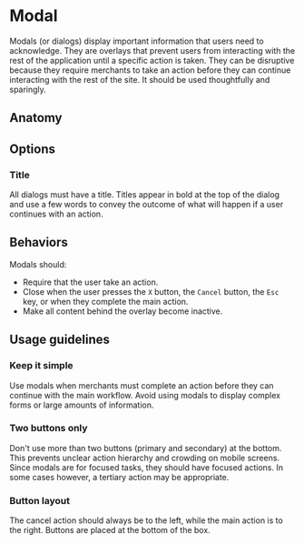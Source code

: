 # Modal

Modals (or dialogs) display important information that users need to
acknowledge. They are overlays that prevent users from interacting with the rest
of the application until a specific action is taken. They can be disruptive
because they require merchants to take an action before they can continue
interacting with the rest of the site. It should be used thoughtfully and
sparingly.

<Imagefullwidth image="coming-soon.svg" title="Modal example" />

<AssetLinks>
  <AssetLink href="https://react.fabric-ds.io/modal" />
  <AssetLink href="https://vue.fabric-ds.io/modal" />
</AssetLinks>

<TableOfContents />

## Anatomy

<Imagefullwidth image="coming-soon.svg" title="Modal anatomy example" />

## Options

### Title

All dialogs must have a title. Titles appear in bold at the top of the dialog
and use a few words to convey the outcome of what will happen if a user
continues with an action.

## Behaviors

Modals should:

- Require that the user take an action.
- Close when the user presses the `X` button, the `Cancel` button, the `Esc`
  key, or when they complete the main action.
- Make all content behind the overlay become inactive.

## Usage guidelines

### Keep it simple

Use modals when merchants must complete an action before they can continue with
the main workflow. Avoid using modals to display complex forms or large amounts
of information.

### Two buttons only

Don't use more than two buttons (primary and secondary) at the bottom. This
prevents unclear action hierarchy and crowding on mobile screens. Since modals
are for focused tasks, they should have focused actions. In some cases however,
a tertiary action may be appropriate.

### Button layout

The cancel action should always be to the left, while the main action is to the
right. Buttons are placed at the bottom of the box.
